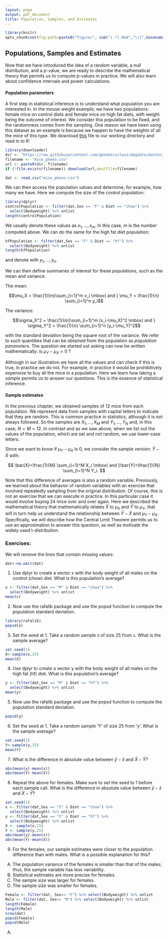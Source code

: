 ```yaml
---
layout: page
output: pdf_document
title: Population, Samples, and Estimates
---
```


```r
library(knitr)
opts_chunk$set(fig.path=paste0("figure/", sub("(.*).Rmd","\\1",basename(knitr:::knit_concord$get('infile'))), "-"))
```

## Populations, Samples and Estimates 

Now that we have introduced the idea of a random variable, a null distribution, and a p-value, we are ready to describe the mathematical theory that permits us to compute p-values in practice. We will also learn about confidence intervals and power calculations. 

#### Population parameters

A first step in statistical inference is to understand what population
you are interested in. In the mouse weight example, we have two
populations: female mice on control diets and female mice on high fat
diets, with weight being the outcome of interest. We consider this
population to be fixed, and the randomness comes from the
sampling. One reason we have been using this dataset as an example is
because we happen to have the weights of all the mice of this
type. We download [this](https://raw.githubusercontent.com/genomicsclass/dagdata/master/inst/extdata/mice_pheno.csv) file to our working directory and read in to R:

```r
library(downloader)
dir <- "https://raw.githubusercontent.com/genomicsclass/dagdata/master/inst/extdata/"
filename <- "mice_pheno.csv"
url <- paste0(dir, filename)
if (!file.exists(filename)) download(url,destfile=filename)
```

```r
dat <- read.csv("mice_pheno.csv")
```

We can then access the population values and determine, for example, how many we have. Here we compute the size of the control population:

```r
library(dplyr)
controlPopulation <- filter(dat,Sex == "F" & Diet == "chow") %>% 
  select(Bodyweight) %>% unlist
length(controlPopulation)
```

We usually denote these values as $x_1,\dots,x_m$. In this case, $m$ is the number computed above. We can do the same for the high fat diet population:

```r
hfPopulation <- filter(dat,Sex == "F" & Diet == "hf") %>%  
  select(Bodyweight) %>% unlist
length(hfPopulation)
```

and denote with $y_1,\dots,y_n$.

We can then define summaries of interest for these populations, such as the mean and variance. 

The mean:

$$\mu_X = \frac{1}{m}\sum_{i=1}^m x_i \mbox{ and } \mu_Y = \frac{1}{n} \sum_{i=1}^n y_i$$

The variance:

$$\sigma_X^2 = \frac{1}{m}\sum_{i=1}^m (x_i-\mu_X)^2 \mbox{ and } \sigma_Y^2 = \frac{1}{n} \sum_{i=1}^n (y_i-\mu_Y)^2$$

with the standard deviation being the square root of the variance. We refer to such quantities that can be obtained from the population as _population parameters_. The question we started out asking can now be written mathematically: is $\mu_Y - \mu_X = 0$ ? 

Although in our illustration we have all the values and can check if this is true, in practice we do not. For example, in practice it would be prohibitively expensive to buy all the mice in a population. Here we learn how taking a _sample_ permits us to answer our questions. This is the essence of statistical inference.

#### Sample estimates

In the previous chapter, we obtained samples of 12 mice from each
population. We represent data from samples with capital letters to
indicate that they are random. This is common practice in statistics,
although it is not always followed. So the samples are $X_1,\dots,X_M$
and $Y_1,\dots,Y_N$ and, in this case, $N=M=12$. In contrast and as we
saw above, when we list out the values of the population, which are
set and not random, we use lower-case letters.

Since we want to know if $\mu_Y - \mu_X$ is 0, we consider the sample version: $\bar{Y}-\bar{X}$  with: 

$$
\bar{X}=\frac{1}{M} \sum_{i=1}^M X_i 
\mbox{ and }\bar{Y}=\frac{1}{N} \sum_{i=1}^N Y_i.
$$

Note that this difference of averages is also a random
variable. Previously, we learned about the behavior of random variables
with an exercise that involved repeatedly sampling from the original
distribution. Of course, this is not an exercise that we can execute
in practice. In this particular case it would involve buying 24 mice
over and over again. Here we described the mathematical theory that
mathematically relates $\bar{X}$ to $\mu_X$ and $\bar{Y}$ to $\mu_Y$,
that will in turn help us understand the relationship between
$\bar{Y}-\bar{X}$  and $\mu_Y - \mu_X$. Specifically, we will describe
how the Central Limit Theorem permits us to use an approximation to
answer this question, as well as motivate the widely used t-distribution.

### Exercises:

We will remove the lines that contain missing values:

```r
dat<-na.omit(dat)
```

1. Use dplyr to create a vector x with the body weight of all males on the control (chow) diet. What is this population’s average?

```r
x <- filter(dat,Sex == "M" & Diet == "chow") %>% 
  select(Bodyweight) %>% unlist
mean(x)
```

2. Now use the rafalib package and use the popsd function to compute the population standard deviation.

```r
library(rafalib)
popsd(x)
```

3. Set the seed at 1. Take a random sample `X` of size 25 from `x`. What is the sample average?

```r
set.seed(1)
X<-sample(x,25)
mean(X)
```

4. Use dplyr to create a vector y with the body weight of all males on the high fat (hf) diet. What is this population’s average?

```r
y <- filter(dat,Sex == "M" & Diet == "hf") %>% 
  select(Bodyweight) %>% unlist
mean(y)
```

5. Now use the rafalib package and use the popsd function to compute the population standard deviation.

```r
popsd(y)
```

6. Set the seed at 1. Take a random sample 'Y' of size 25 from 'y'. What is the sample average?

```r
set.seed(1)
Y<-sample(y,25)
mean(Y)
```

7. What is the difference in absolute value between $\bar{y}−\bar{x}$ and $\bar{X}-\bar{Y}$?

```r
abs(mean(y)-mean(x))
abs(mean(Y)-mean(X))
```

8. Repeat the above for females. Make sure to set the seed to 1 before each sample call. What is the difference in absolute value between $\bar{y}−\bar{x}$ and $\bar{X}-\bar{Y}$?

```r
set.seed(1)
x <- filter(dat,Sex == "F" & Diet == "chow") %>% 
  select(Bodyweight) %>% unlist
y <- filter(dat,Sex == "F" & Diet == "hf") %>% 
  select(Bodyweight) %>% unlist
X <- sample(x,25)
Y <- sample(y,25)
abs(mean(y)-mean(x))
abs(mean(Y)-mean(X))
```

9. For the females, our sample estimates were closer to the population difference than with males. What is a possible explanation for this?

A) The population variance of the females is smaller than that of the males; thus, the sample variable has less variability.
B) Statistical estimates are more precise for females.
C) The sample size was larger for females.
D) The sample size was smaller for females.

```r
Female <- filter(dat, Sex== "F") %>% select(Bodyweight) %>% unlist
Male <- filter(dat, Sex== "M") %>% select(Bodyweight) %>% unlist
length(Female)
length(Male)
nrow(dat)
popsd(Female)
popsd(Male)
```

A.




